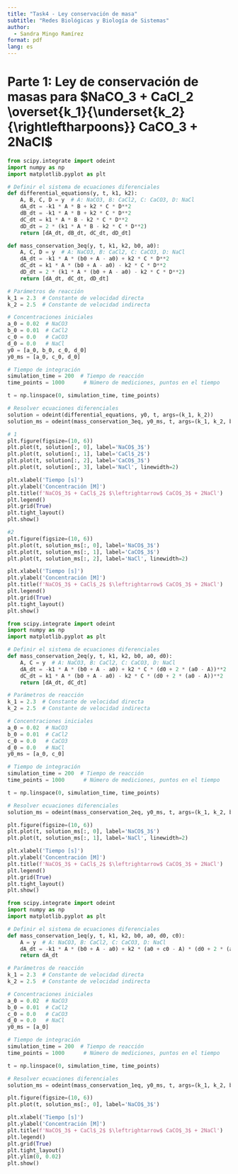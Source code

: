 ```yaml
---
title: "Task4 - Ley conservación de masa"
subtitle: "Redes Biológicas y Biología de Sistemas"
author:   
  - Sandra Mingo Ramírez
format: pdf
lang: es
---
```


# Parte 1: Ley de conservación de masas para $NaCO_3 + CaCl_2 \overset{k_1}{\underset{k_2}{\rightleftharpoons}} CaCO_3 + 2NaCl$

```python
from scipy.integrate import odeint
import numpy as np
import matplotlib.pyplot as plt

# Definir el sistema de ecuaciones diferenciales
def differential_equations(y, t, k1, k2):
    A, B, C, D = y  # A: NaCO3, B: CaCl2, C: CaCO3, D: NaCl
    dA_dt = -k1 * A * B + k2 * C * D**2
    dB_dt = -k1 * A * B + k2 * C * D**2
    dC_dt = k1 * A * B - k2 * C * D**2
    dD_dt = 2 * (k1 * A * B - k2 * C * D**2)  
    return [dA_dt, dB_dt, dC_dt, dD_dt]

def mass_conservation_3eq(y, t, k1, k2, b0, a0):
    A, C, D = y  # A: NaCO3, B: CaCl2, C: CaCO3, D: NaCl
    dA_dt = -k1 * A * (b0 + A - a0) + k2 * C * D**2
    dC_dt = k1 * A * (b0 + A - a0) - k2 * C * D**2
    dD_dt = 2 * (k1 * A * (b0 + A - a0) - k2 * C * D**2)  
    return [dA_dt, dC_dt, dD_dt]

# Parámetros de reacción
k_1 = 2.3  # Constante de velocidad directa
k_2 = 2.5  # Constante de velocidad indirecta

# Concentraciones iniciales
a_0 = 0.02  # NaCO3
b_0 = 0.01  # CaCl2
c_0 = 0.0   # CaCO3
d_0 = 0.0   # NaCl
y0 = [a_0, b_0, c_0, d_0]
y0_ms = [a_0, c_0, d_0]

# Tiempo de integración
simulation_time = 200  # Tiempo de reacción
time_points = 1000      # Número de mediciones, puntos en el tiempo

t = np.linspace(0, simulation_time, time_points)

# Resolver ecuaciones diferenciales
solution = odeint(differential_equations, y0, t, args=(k_1, k_2))
solution_ms = odeint(mass_conservation_3eq, y0_ms, t, args=(k_1, k_2, b_0, a_0))

# 1
plt.figure(figsize=(10, 6))
plt.plot(t, solution[:, 0], label='NaCO$_3$')
plt.plot(t, solution[:, 1], label='CaCl$_2$')
plt.plot(t, solution[:, 2], label='CaCO$_3$')
plt.plot(t, solution[:, 3], label='NaCl', linewidth=2)

plt.xlabel('Tiempo [s]')
plt.ylabel('Concentración [M]')
plt.title(f'NaCO$_3$ + CaCl$_2$ $\leftrightarrow$ CaCO$_3$ + 2NaCl')
plt.legend()
plt.grid(True)
plt.tight_layout()
plt.show()

#2
plt.figure(figsize=(10, 6))
plt.plot(t, solution_ms[:, 0], label='NaCO$_3$')
plt.plot(t, solution_ms[:, 1], label='CaCO$_3$')
plt.plot(t, solution_ms[:, 2], label='NaCl', linewidth=2)

plt.xlabel('Tiempo [s]')
plt.ylabel('Concentración [M]')
plt.title(f'NaCO$_3$ + CaCl$_2$ $\leftrightarrow$ CaCO$_3$ + 2NaCl')
plt.legend()
plt.grid(True)
plt.tight_layout()
plt.show()

```

```python
from scipy.integrate import odeint
import numpy as np
import matplotlib.pyplot as plt

# Definir el sistema de ecuaciones diferenciales
def mass_conservation_2eq(y, t, k1, k2, b0, a0, d0):
    A, C = y  # A: NaCO3, B: CaCl2, C: CaCO3, D: NaCl
    dA_dt = -k1 * A * (b0 + A - a0) + k2 * C * (d0 + 2 * (a0 - A))**2
    dC_dt = k1 * A * (b0 + A - a0) - k2 * C * (d0 + 2 * (a0 - A))**2
    return [dA_dt, dC_dt]

# Parámetros de reacción
k_1 = 2.3  # Constante de velocidad directa
k_2 = 2.5  # Constante de velocidad indirecta

# Concentraciones iniciales
a_0 = 0.02  # NaCO3
b_0 = 0.01  # CaCl2
c_0 = 0.0   # CaCO3
d_0 = 0.0   # NaCl
y0_ms = [a_0, c_0]

# Tiempo de integración
simulation_time = 200  # Tiempo de reacción
time_points = 1000      # Número de mediciones, puntos en el tiempo

t = np.linspace(0, simulation_time, time_points)

# Resolver ecuaciones diferenciales
solution_ms = odeint(mass_conservation_2eq, y0_ms, t, args=(k_1, k_2, b_0, a_0, d_0))

plt.figure(figsize=(10, 6))
plt.plot(t, solution_ms[:, 0], label='NaCO$_3$')
plt.plot(t, solution_ms[:, 1], label='NaCl', linewidth=2)

plt.xlabel('Tiempo [s]')
plt.ylabel('Concentración [M]')
plt.title(f'NaCO$_3$ + CaCl$_2$ $\leftrightarrow$ CaCO$_3$ + 2NaCl')
plt.legend()
plt.grid(True)
plt.tight_layout()
plt.show()
```

```python
from scipy.integrate import odeint
import numpy as np
import matplotlib.pyplot as plt

# Definir el sistema de ecuaciones diferenciales
def mass_conservation_1eq(y, t, k1, k2, b0, a0, d0, c0):
    A = y  # A: NaCO3, B: CaCl2, C: CaCO3, D: NaCl
    dA_dt = -k1 * A * (b0 + A - a0) + k2 * (a0 + c0 - A) * (d0 + 2 * (a0 - A))**2
    return dA_dt

# Parámetros de reacción
k_1 = 2.3  # Constante de velocidad directa
k_2 = 2.5  # Constante de velocidad indirecta

# Concentraciones iniciales
a_0 = 0.02  # NaCO3
b_0 = 0.01  # CaCl2
c_0 = 0.0   # CaCO3
d_0 = 0.0   # NaCl
y0_ms = [a_0]

# Tiempo de integración
simulation_time = 200  # Tiempo de reacción
time_points = 1000      # Número de mediciones, puntos en el tiempo

t = np.linspace(0, simulation_time, time_points)

# Resolver ecuaciones diferenciales
solution_ms = odeint(mass_conservation_1eq, y0_ms, t, args=(k_1, k_2, b_0, a_0, d_0, c_0))

plt.figure(figsize=(10, 6))
plt.plot(t, solution_ms[:, 0], label='NaCO$_3$')

plt.xlabel('Tiempo [s]')
plt.ylabel('Concentración [M]')
plt.title(f'NaCO$_3$ + CaCl$_2$ $\leftrightarrow$ CaCO$_3$ + 2NaCl')
plt.legend()
plt.grid(True)
plt.tight_layout()
plt.ylim(0, 0.02)
plt.show()
```
